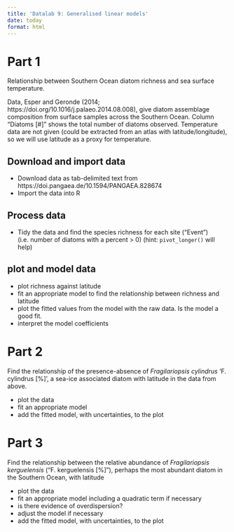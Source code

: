 ```yaml
---
title: 'Datalab 9: Generalised linear models'
date: today
format: html
---
```



# Part 1

Relationship between Southern Ocean diatom richness and sea surface temperature.

Data, Esper and Geronde (2014; https://doi.org/10.1016/j.palaeo.2014.08.008), give diatom assemblage composition from surface samples across the Southern Ocean. 
Column "Diatoms [#]" shows the total number of diatoms observed.
Temperature data are not given (could be extracted from an atlas with latitude/longitude), so we will use latitude as a proxy for temperature.

## Download and import data

- Download data as tab-delimited text from https://doi.pangaea.de/10.1594/PANGAEA.828674
- Import the data into R

## Process data

- Tidy the data and find the species richness for each site ("Event") (i.e. number of diatoms with a percent > 0) (hint: `pivot_longer()` will help)

## plot and model data

- plot richness against latitude
- fit an appropriate model to find the relationship between richness and latitude
- plot the fitted values from the model with the raw data. Is the model a good fit.
- interpret the model coefficients

# Part 2

Find the relationship of the presence-absence of _Fragilariopsis cylindrus_ 'F. cylindrus [%]', a sea-ice associated diatom with latitude in the data from above. 

- plot the data
- fit an appropriate model
- add the fitted model, with uncertainties, to the plot

# Part 3

Find the relationship between the relative abundance of  _Fragilariopsis kerguelensis_ ("F. kerguelensis [%]"), perhaps the most abundant diatom in the Southern Ocean, with latitude

- plot the data
- fit an appropriate model including a quadratic term if necessary
- is there evidence of overdispersion?
- adjust the model if necessary
- add the fitted model, with uncertainties, to the plot
